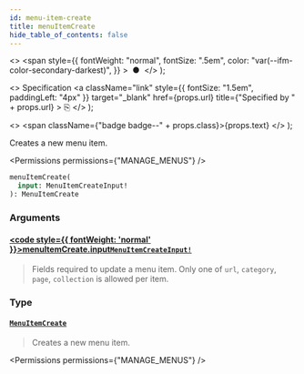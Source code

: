 ```yaml
---
id: menu-item-create
title: menuItemCreate
hide_table_of_contents: false
---
```


  <>
    <span
      style={{
        fontWeight: "normal",
        fontSize: ".5em",
        color: "var(--ifm-color-secondary-darkest)",
      }}
    >
      &nbsp;●&nbsp;
    </span>
  </>
);

  <>
    Specification
    <a
      className="link"
      style={{ fontSize: "1.5em", paddingLeft: "4px" }}
      target="\_blank"
      href={props.url}
      title={"Specified by " + props.url}
    >
      ⎘
    </a>
  </>
);

  <>
    <span className={"badge badge--" + props.class}>{props.text}</span>
  </>
);

Creates a new menu item.

<Permissions permissions={"MANAGE_MENUS"} />

```graphql
menuItemCreate(
  input: MenuItemCreateInput!
): MenuItemCreate
```

### Arguments

#### [<code style={{ fontWeight: 'normal' }}>menuItemCreate.<b>input</b></code>](#)<Bullet />[`MenuItemCreateInput!`](../../../api-reference/miscellaneous/inputs/menu-item-create-input) <Badge class="secondary" text="non-null"/> <Badge class="secondary" text="input"/> <Badge class="secondary" text="miscellaneous"/>

> Fields required to update a menu item. Only one of `url`, `category`, `page`, `collection` is allowed per item.

### Type

#### [`MenuItemCreate`](../../../api-reference/miscellaneous/objects/menu-item-create) <Badge class="secondary" text="object"/> <Badge class="secondary" text="miscellaneous"/>

> Creates a new menu item.

<Permissions permissions={"MANAGE_MENUS"} />

>

